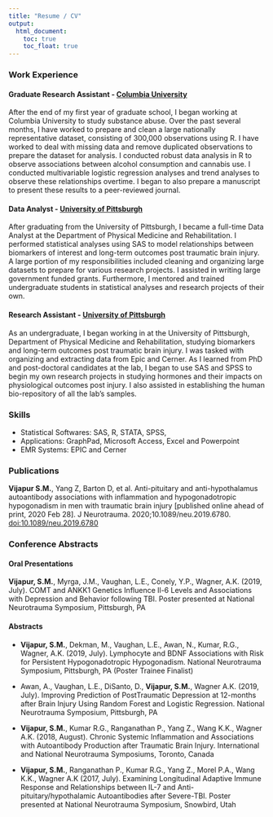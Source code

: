 ```yaml
---
title: "Resume / CV"
output: 
  html_document:
    toc: true
    toc_float: true
---
```


### Work Experience

#### **Graduate Research Assistant - [Columbia University](https://www.publichealth.columbia.edu/people/our-faculty/ssm2183)**

After the end of my first year of graduate school, I began working at Columbia University to study substance abuse. Over the past several months, I have worked to prepare and clean a large nationally representative dataset, consisting of 300,000 observations using R. I have worked to deal with missing data and remove duplicated observations to prepare the dataset for analysis. I conducted robust data analysis in R to observe associations between alcohol consumption and cannabis use. I conducted multivariable logistic regression analyses and trend analyses to observe these relationships overtime. I began to also prepare a manuscript to present these results to a peer-reviewed journal. 

#### **Data Analyst - [University of Pittsburgh](https://www.rehabmedicine.pitt.edu/people/ant-49)**

After graduating from the University of Pittsburgh, I became a full-time Data Analyst at the Department of Physical Medicine and Rehabilitation. I performed statistical analyses using SAS to model relationships between biomarkers of interest and long-term outcomes post traumatic brain injury. A large portion of my responsibilities included cleaning and organizing large datasets to prepare for various research projects. I assisted in writing large government funded grants. Furthermore, I mentored and trained undergraduate students in statistical analyses and research projects of their own.

#### **Research Assistant - [University of Pittsburgh](https://www.rehabmedicine.pitt.edu/people/ant-49)**

As an undergraduate, I began working in at the University of Pittsburgh, Department of Physical Medicine and Rehabilitation, studying biomarkers and long-term outcomes post traumatic brain injury. I was tasked with organizing and extracting data from Epic and Cerner. As I learned from PhD and post-doctoral candidates at the lab, I began to use SAS and SPSS to begin my own research projects in studying hormones and their impacts on physiological outcomes post injury. I also assisted in establishing the human bio-repository of all the lab's samples.

### Skills

* Statistical Softwares: SAS, R, STATA, SPSS, 
* Applications: GraphPad, Microsoft Access, Excel and Powerpoint
* EMR Systems: EPIC and Cerner

### Publications 

**Vijapur S.M.**, Yang Z, Barton D, et al. Anti-pituitary and anti-hypothalamus autoantibody associations with inflammation
and hypogonadotropic hypogonadism in men with traumatic brain injury [published online ahead of print, 2020 Feb
28]. J Neurotrauma. 2020;10.1089/neu.2019.6780. [doi:10.1089/neu.2019.6780](https://pubmed.ncbi.nlm.nih.gov/32111134/)


### Conference Abstracts 

#### **Oral Presentations**

**Vijapur, S.M.**, Myrga, J.M., Vaughan, L.E., Conely, Y.P., Wagner, A.K. (2019, July). COMT and ANKK1 Genetics
Influence Il-6 Levels and Associations with Depression and Behavior following TBI. Poster presented at National
Neurotrauma Symposium, Pittsburgh, PA

#### **Abstracts**

* **Vijapur, S.M.**, Dekman, M., Vaughan, L.E., Awan, N., Kumar, R.G., Wagner, A.K. (2019, July). Lymphocyte and
BDNF Associations with Risk for Persistent Hypogonadotropic Hypogonadism. National Neurotrauma
Symposium, Pittsburgh, PA (Poster Trainee Finalist)

* Awan, A., Vaughan, L.E., DiSanto, D., **Vijapur, S.M.**, Wagner A.K. (2019, July). Improving Prediction of PostTraumatic Depression at 12-months after Brain Injury Using Random Forest and Logistic Regression. National
Neurotrauma Symposium, Pittsburgh, PA

* **Vijapur, S.M.**, Kumar R.G., Ranganathan P., Yang Z., Wang K.K., Wagner A.K. (2018, August). Chronic Systemic
Inflammation and Associations with Autoantibody Production after Traumatic Brain Injury. International and
National Neurotrauma Symposiums, Toronto, Canada

* **Vijapur, S.M.**, Ranganathan P., Kumar R.G., Yang Z., Morel P.A., Wang K.K., Wagner A.K (2017, July). Examining
Longitudinal Adaptive Immune Response and Relationships between IL-7 and Anti-pituitary/hypothalamic
Autoantibodies after Severe-TBI. Poster presented at National Neurotrauma Symposium, Snowbird, Utah

